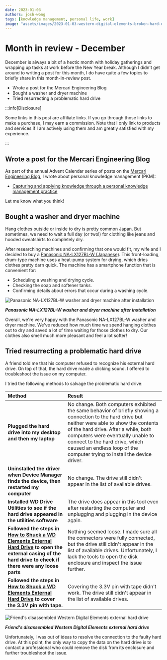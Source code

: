 ```yaml
---
date: 2023-01-03
authors: josh-wong
tags: [knowledge management, personal life, work]
image: "assets/images/2023-01-03-western-digital-elements-broken-hard-drive.jpg"
---
```


# Month in review - December

December is always a bit of a hectic month with holiday gatherings and wrapping up tasks at work before the New Year break. Although I didn't get around to writing a post for this month, I do have quite a few topics to briefly share in this month-in-review post.

- Wrote a post for the Mercari Engineering Blog
- Bought a washer and dryer machine
- Tried resurrecting a problematic hard drive

<!-- truncate -->

:::info[Disclosure]

Some links in this post are affiliate links. If you go through those links to make a purchase, I may earn a commission. Note that I only link to products and services if I am actively using them and am greatly satisfied with my experience.

:::

## Wrote a post for the Mercari Engineering Blog

As part of the annual Advent Calendar series of posts on the [Mercari Engineering Blog](https://engineering.mercari.com/en/blog/), I wrote about personal knowledge management (PKM):

- [Capturing and applying knowledge through a personal knowledge management practice](https://engineering.mercari.com/en/blog/entry/20221202-capturing-and-applying-knowledge-through-a-pkm-practice/)

Let me know what you think!

## Bought a washer and dryer machine

Hang clothes outside or inside to dry is pretty common Japan. But sometimes, we need to wait a full day (or two!) for clothing like jeans and hooded sweatshirts to completely dry.

After researching machines and confirming that one would fit, my wife and I decided to buy a [Panasonic NA-LX127BL-W (Japanese)](https://hb.afl.rakuten.co.jp/ichiba/2e8bd7b9.a36d0b3a.2e8bd7ba.af228498/_RTLink64352?pc=https%3A%2F%2Fitem.rakuten.co.jp%2Fbiccamera%2F4549980677285%2F&link_type=hybrid_url&ut=eyJwYWdlIjoiaXRlbSIsInR5cGUiOiJoeWJyaWRfdXJsIiwic2l6ZSI6IjI0MHgyNDAiLCJuYW0iOjEsIm5hbXAiOiJyaWdodCIsImNvbSI6MSwiY29tcCI6ImRvd24iLCJwcmljZSI6MCwiYm9yIjoxLCJjb2wiOjEsImJidG4iOjEsInByb2QiOjAsImFtcCI6ZmFsc2V9). This front-loading, drum-type machine uses a heat-pump system for drying, which dries clothes pretty darn quick. The machine has a smartphone function that is convenient for:

- Scheduling a washing and drying cycle.
- Checking the soap and softener tanks.
- Confirming details about errors that occur during a washing cycle.

![Panasonic NA-LX127BL-W washer and dryer machine after installation](assets/images/2023-01-03-panasonic-na-lx127bl-w-washer-and-dryer-machine.jpg)

***Panasonic NA-LX127BL-W washer and dryer machine after installation***

Overall, we're very happy with the Panasonic NA-LX127BL-W washer and dryer machine. We've reduced how much time we spend hanging clothes out to dry and saved a lot of time waiting for those clothes to dry. Our clothes also smell much more pleasant and feel a lot softer!

## Tried resurrecting a problematic hard drive

A friend told me that his computer refused to recognize his external hard drive. On top of that, the hard drive made a clicking sound. I offered to troubleshoot the issue on my computer.

I tried the following methods to salvage the problematic hard drive:

| **Method** | **Result** |
|:----------- |:----------- |
| **Plugged the hard drive into my desktop and then my laptop** | No change. Both computers exhibited the same behavior of briefly showing a connection to the hard drive but neither were able to show the contents of the hard drive. After a while, both computers were eventually unable to connect to the hard drive, which caused an endless loop of the computer trying to install the device driver. |
| **Uninstalled the driver when Device Manager finds the device, then restarted my computer** | No change. The drive still didn't appear in the list of available drives. |
| **Installed WD Drive Utilities to see if the hard drive appeared in the utilities software** | The drive does appear in this tool even after restarting the computer and unplugging and plugging in the device again. |
| **Followed the steps in [How to Shuck a WD Elements External Hard Drive](https://www.ifixit.com/Guide/How+to+Shuck+a+WD+Elements+External+Hard+Drive/137646) to open the external casing of the hard drive to check if there were any loose parts** | Nothing seemed loose. I made sure all the connectors were fully connected, but the drive still didn't appear in the list of available drives. Unfortunately, I lack the tools to open the disk enclosure and inspect the issue further. |
| **Followed the steps in [How to Shuck a WD Elements External Hard Drive](https://www.ifixit.com/Guide/How+to+Shuck+a+WD+Elements+External+Hard+Drive/137646) to cover the 3.3V pin with tape.** | Covering the 3.3V pin with tape didn't work. The drive still didn't appear in the list of available drives. |

![Friend's disassembled Western Digital Elements external hard drive](assets/images/2023-01-03-western-digital-elements-broken-hard-drive.jpg)

***Friend's disassembled Western Digital Elements external hard drive***

Unfortunately, I was out of ideas to resolve the connection to the faulty hard drive. At this point, the only way to copy the data on the hard drive is to contact a professional who could remove the disk from its enclosure and further troubleshoot the issue.
